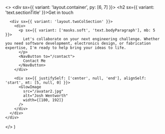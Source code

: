 

  <>
    <div sx={{ variant: 'layout.container', py: [6, 7] }}>
      <h2 sx={{ variant: 'text.sectionTitle' }}>Get in touch</h2>

      <div sx={{ variant: 'layout.twoColSection' }}>
        <div>
          <p sx={{ variant: ['masks.soft', 'text.bodyParagraph'], mb: 5 }}>
            Let's collaborate on your next engineering challenge. Whether you need software development, electronics design, or fabrication expertise, I'm ready to help bring your ideas to life.
          </p>
          <NavButton to="/contact">
            Contact Me
          </NavButton>
        </div>

        <div sx={{ justifySelf: ['center', null, 'end'], alignSelf: 'start', mt: [5, null, 0] }}>
          <GlowImage
            src="/avatar2.jpg"
            alt="Josh Wentworth"
            width={[180, 192]}
          />
        </div>
      </div>
    </div>

  </>
)
